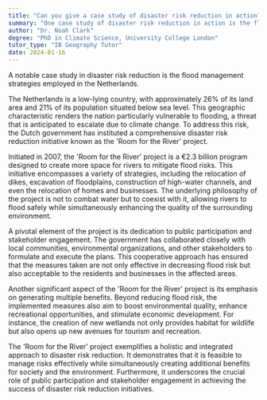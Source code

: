 ```yaml
---
title: "Can you give a case study of disaster risk reduction in action?"
summary: "One case study of disaster risk reduction in action is the flood management strategies implemented in the Netherlands."
author: "Dr. Noah Clark"
degree: "PhD in Climate Science, University College London"
tutor_type: "IB Geography Tutor"
date: 2024-01-16
---
```


A notable case study in disaster risk reduction is the flood management strategies employed in the Netherlands.

The Netherlands is a low-lying country, with approximately $26\%$ of its land area and $21\%$ of its population situated below sea level. This geographic characteristic renders the nation particularly vulnerable to flooding, a threat that is anticipated to escalate due to climate change. To address this risk, the Dutch government has instituted a comprehensive disaster risk reduction initiative known as the 'Room for the River' project.

Initiated in $2007$, the 'Room for the River' project is a €2.3 billion program designed to create more space for rivers to mitigate flood risks. This initiative encompasses a variety of strategies, including the relocation of dikes, excavation of floodplains, construction of high-water channels, and even the relocation of homes and businesses. The underlying philosophy of the project is not to combat water but to coexist with it, allowing rivers to flood safely while simultaneously enhancing the quality of the surrounding environment.

A pivotal element of the project is its dedication to public participation and stakeholder engagement. The government has collaborated closely with local communities, environmental organizations, and other stakeholders to formulate and execute the plans. This cooperative approach has ensured that the measures taken are not only effective in decreasing flood risk but also acceptable to the residents and businesses in the affected areas.

Another significant aspect of the 'Room for the River' project is its emphasis on generating multiple benefits. Beyond reducing flood risk, the implemented measures also aim to boost environmental quality, enhance recreational opportunities, and stimulate economic development. For instance, the creation of new wetlands not only provides habitat for wildlife but also opens up new avenues for tourism and recreation.

The 'Room for the River' project exemplifies a holistic and integrated approach to disaster risk reduction. It demonstrates that it is feasible to manage risks effectively while simultaneously creating additional benefits for society and the environment. Furthermore, it underscores the crucial role of public participation and stakeholder engagement in achieving the success of disaster risk reduction initiatives.
    